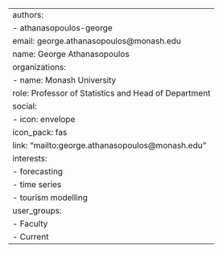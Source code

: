 ---
authors:
- athanasopoulos-george
email: george.athanasopoulos@monash.edu
name: George Athanasopoulos
organizations:
- name: Monash University
role: Professor of Statistics and Head of Department 
social:
- icon: envelope
  icon_pack: fas
  link: "mailto:george.athanasopoulos@monash.edu"
interests:
- forecasting 
- time series
- tourism modelling
user_groups:
- Faculty
- Current
---